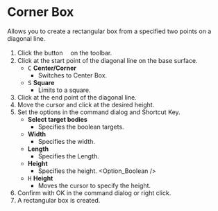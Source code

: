 
# Corner Box

<Reference shortcut='Shift-B' command='Corner Box' button='Toolbar' />

Allows you to create a rectangular box from a specified two points on a diagonal line.

1. Click the button <ButtonIcon type="button-corner-box" />　on the toolbar.
2. Click at the start point of the diagonal line on the base surface.
   - <kbd>C</kbd> **Center/Corner**
      - Switches to Center Box.
   - <kbd>S</kbd> **Square**
      - Limits to a square.
3. Click at the end point of the diagonal line.
4. Move the cursor and click at the desired height.
5. Set the options in the command dialog and Shortcut Key.
   - **Select target bodies**
      - Specifies the boolean targets.
   - **Width**
      - Specifies the width.
   - **Length**
      - Specifies the Length.
   - **Height**
      - Specifies the height.
   <Option_Boolean />
   - <kbd>H</kbd> **Height**
      - Moves the cursor to specify the height.
6. Confirm with OK in the command dialog or right click.
7. A rectangular box is created.
